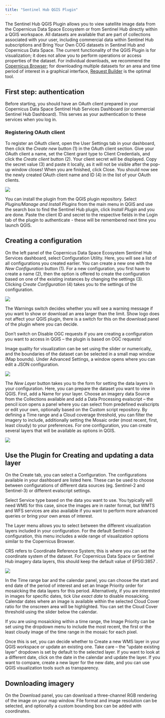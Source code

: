 ```yaml
---
title: "Sentinel Hub QGIS Plugin"
---
```


The Sentinel Hub QGIS Plugin allows you to view satellite image data from the Copernicus Data Space Ecosystem or from Sentinel Hub directly within a QGIS workspace. All datasets are available that are part of collections associated with your user, including commercial data within Sentinel Hub subscriptions and Bring Your Own COG datasets in Sentinel Hub and Copernicus Data Space. The current functionality of the QGIS Plugin is for visualization; it does not allow you to perform operations or access properties of the dataset. For individual downloads, we recommend the [Copernicus Browser](https://dataspace.copernicus.eu/browser/){target="_blank"}; for downloading multiple datasets for an area and time period of interest in a graphical interface, [Request Builder](https://shapps.dataspace.copernicus.eu/requests-builder/){target="_blank"} is the optimal tool. 


## First step: authentication

Before starting, you should have an OAuth client prepared in your Copernicus Data Space Sentinel Hub Services Dashboard (or commercial Sentinel Hub Dashboard). This serves as your authentication to these services when you log in.

### Registering OAuth client

To register an OAuth client, open the User Settings tab in your dashboard, then click the *Create new* button (1) in the OAuth client section. Give your OAuth client a name, set the Client grant type to Client Credentials, and click the *Create client* button (2). Your client secret will be displayed. 
Copy the secret value (3) and paste it locally, as it will not be visible after the pop-up window closes!  When you are finished, click Close. You should now see the newly created OAuth client name and ID (4) in the list of your OAuth clients.

![](_images/registering_oauth_client_v2.jpg)

You can install the plugin from the QGIS plugin repository. Select *Plugins/Manage and Install Plugins* from the main menu in QGIS and use the search box to find the Sentinel Hub plugin, click *Install Plugin* and you are done. Paste the client ID and secret to the respective fields in the Login tab of the plugin to authenticate - these will be remembered next time you launch QGIS.

## Creating a configuration

On the left panel of the Copernicus Data Space Ecosystem Sentinel Hub Services dashboard, select Configuration Utility. Here, you will see a list of all configurations you created earlier. You can create a new one with the *New Configuration* button (1). For a new configuration, you first have to create a name (2), then the option is offered to create the configuration based on one of the existing instances by changing the settings (3). Clicking *Create Configuration* (4) takes you to the settings of the configuration.

![](_images/CreateNewConfiguration.png)

The Warnings switch decides whether you will see a warning message if you want to show or download  an area larger than the limit.  Show logo does not affect your QGIS plugin, there is a switch for this on the download panel of the plugin where you can decide.

:::{.callout-warning}

Don’t switch on Disable OGC requests if you are creating a configuration you want to access in QGIS – the plugin is based on OGC requests!  

:::

Image quality for visualization can be set using the slider or numerically, and the boundaries of the dataset can be selected in a small map window (Map bounds). Under Advanced Settings, a window opens where you can edit a JSON configuration.

![](_images/ConfigurationSettings.png)

The *New Layer* button takes you to the form for setting the data layers in your configuration. Here, you can prepare the dataset you want to view in QGIS. First, add a Name for your layer. Choose an imagery data Source from the Collections available and add a Data Processing evalscript – the pencil icon opens a panel where you can select from predefined evalscripts or edit your own, optionally based on the Custom script repository. By defining a Time range and a Cloud coverage threshold, you can filter the imagery to include, additionally setting the Mosaic order (most recent, first, least cloudy) to your preferences. For one configuration, you can create several layers that will be available as options in QGIS.

![](_images/EditLayer.png)

## Use the Plugin for Creating and updating a data layer

On the Create tab, you can select a Configuration. The configurations available in your dashboard are listed here. These can be used to choose between configurations of different data sources (eg. Sentinel-2 and Sentinel-3) or different evalscript settings.

Select Service type based on the data you want to use. You typically will need WMS for this case, since the images are in raster format, but WMTS and WFS services are also available if you want to perform more advanced queries or bring your own areas of interest.

The Layer menu allows you to select between the different visualization layers included in your configuration. For the default Sentinel-2 configuration, this menu includes a wide range of visualization options similar to the Copernicus Browser.

:::{.callout-note}

CRS refers to Coordinate Reference System; this is where you can set the coordinate system of the dataset. For Copernicus Data Space or Sentinel Hub imagery data layers, this should keep the default value of EPSG:3857 . 

:::

![](_images/QGISPluginCreateTab.png)

In the Time range bar and the calendar panel, you can choose the start and end date of the period of interest and set an Image Priority order for mosaicking the data layers for this period. Alternatively, if you are interested in images for specific dates, tick *Use exact date* to disable mosaicking. Calendar dates where an image is available within the selected Cloud Cover ratio for the onscreen area will be highlighted. You can set the Cloud Cover threshold using the slider below the calendar.

If you are using mosaicking within a time range, the Image Priority can be set using the dropdown menu to include the most recent, the first or the least cloudy image of the time range in the mosaic for each pixel.  

Once this is set, you can decide whether to Create a new WMS layer in your QGIS workspace or update an existing one. Take care – the “update existing layer” dropdown is set by default to the selected layer. If you want to look at a different date, click on the date in the calendar and update the layer. If you want to compare, create a new layer for the new date, and you can use QGIS visualization tools such as transparency.

## Downloading imagery

On the Download panel, you can download a three-channel RGB rendering of the image on your map window. File format and image resolution can be selected, and optionally a custom bounding box can be added with coordinates.